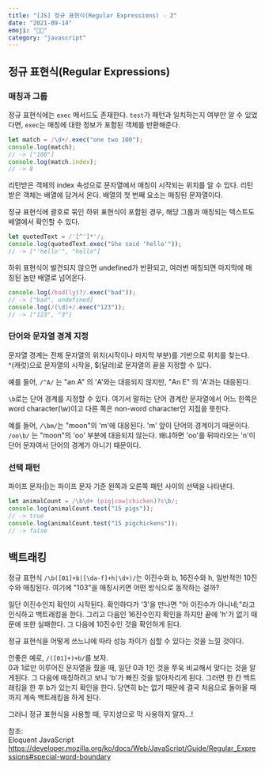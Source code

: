 ```yaml
---
title: "[JS] 정규 표현식(Regular Expressions) - 2" 
date: "2021-09-14"
emoji: "😶‍🌫️"
category: "javascript"
---
```

## 정규 표현식(Regular Expressions)
### 매칭과 그룹
정규 표현식에는 `exec` 메서드도 존재한다. `test`가 패턴과 일치하는지 여부만 알 수 있었다면, `exec`는 매칭에 대한 정보가 포함된 객체를 반환해준다.
```js
let match = /\d+/.exec("one two 100");
console.log(match);
// -> ["100"]
console.log(match.index);
// -> 8
```
리턴받은 객체의 index 속성으로 문자열에서 매칭이 시작되는 위치를 알 수 있다. 리턴받은 객체는 배열에 담겨서 온다. 배열의 첫 번째 요소는 매칭된 문자열이다.

정규 표현식에 괄호로 묶인 하위 표현식이 포함된 경우, 해당 그룹과 매칭되는 텍스트도 배열에서 확인할 수 있다.
```js
let quotedText = /'[^']*'/;
console.log(quotedText.exec("She said 'hello'"));
// -> ["'hello'", "hello"]
```

하위 표현식이 발견되지 않으면 undefined가 반환되고, 여러번 매칭되면 마지막에 매칭된 놈만 배열로 넘어온다.
```js
console.log(/bad(ly)?/.exec("bad"));
// -> ["bad", undefined]
console.log(/(\d)+/.exec("123"));
// -> ["123", "3"]
```
### 단어와 문자열 경계 지정
문자열 경계는 전체 문자열의 위치(시작이나 마지막 부분)를 기반으로 위치를 찾는다. ^(캐럿)으로 문자열의 시작을, $(달러)로 문자열의 끝을 지정할 수 있다.

예를 들어, `/^A/` 는 "an A" 의 'A'와는 대응되지 않지만, "An E" 의 'A'과는 대응된다.

`\b`로는 단어 경계를 지정할 수 있다. 여기서 말하는 단어 경계란 문자열에서 어느 한쪽은 word character(\w)이고 다른 쪽은 non-word character인 지점을 뜻한다.

예를 들어, `/\bm/`는 "moon"의 'm'에 대응된다. 'm' 앞이 단어의 경계이기 때문이다.
`/oo\b/` 는 "moon"의 'oo' 부분에 대응되지 않는다. 왜냐하면 'oo'를 뒤따라오는 'n'이 단어 문자여서 단어의 경계가 아니기 때문이다.
### 선택 패턴
파이프 문자(|)는 파이프 문자 기준 왼쪽과 오른쪽 패턴 사이의 선택을 나타낸다.
```js
let animalCount = /\b\d+ (pig|cow|chicken)?s\b/;
console.log(animalCount.test("15 pigs"));
// -> true
console.log(animalCount.test("15 pigchickens"));
// -> false
```
## 백트래킹
정규 표현식 `/\b([01]+b|[\da-f]+h|\d+)/`는 이진수와 b, 16진수와 h, 일반적인 10진수와 매칭된다. 여기에 "103"을 매칭시키면 어떤 방식으로 동작하는 걸까?

일단 이진수인지 확인이 시작된다. 확인하다가 '3'을 만나면 "아 이진수가 아니네;"라고 인식하고 백트래킹을 한다. 
그리고 다음인 16진수인지 확인을 하지만 끝에 'h'가 없기 때문에 또한 실패한다.
그 다음에 10진수인 것을 확인하게 된다.

정규 표현식을 어떻게 쓰느냐에 따라 성능 차이가 심할 수 있다는 것을 느낄 것이다.

안좋은 예로, `/([01]+)+b/`를 보자.  
0과 1로만 이루어진 문자열을 줬을 때, 일단 0과 1인 것을 쭈욱 비교해서 맞다는 것을 알게된다. 
그 다음에 매칭하려고 보니 'b'가 빠진 것을 알아차리게 된다. 
그러면 한 칸 백트래킹을 한 후 b가 있는지 확인을 한다. 당연히 b는 없기 때문에 결국 처음으로 돌아올 때까지 계속 백트래킹을 하게 된다.

그러니 정규 표현식을 사용할 때, 무지성으로 막 사용하지 말자...!

참조:  
Eloquent JavaScript  
<https://developer.mozilla.org/ko/docs/Web/JavaScript/Guide/Regular_Expressions#special-word-boundary>